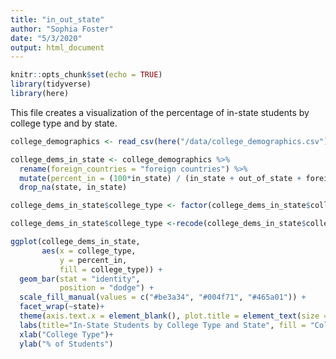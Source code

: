 ```yaml
---
title: "in_out_state"
author: "Sophia Foster"
date: "5/3/2020"
output: html_document
---
```


```r
knitr::opts_chunk$set(echo = TRUE)
library(tidyverse)
library(here)
```

This file creates a visualization of the percentage of in-state students by college type and by state.

```r
college_demographics <- read_csv(here("/data/college_demographics.csv"))
```

```r
college_dems_in_state <- college_demographics %>%
  rename(foreign_countries = "foreign countries") %>%
  mutate(percent_in = (100*in_state) / (in_state + out_of_state + foreign_countries + unknown_residence))%>%
  drop_na(state, in_state)

college_dems_in_state$college_type <- factor(college_dems_in_state$college_type, levels = c("Public, 2-year", "Public, 4-year or above", "Private not-for-profit, 4-year or above"))
```

```r
college_dems_in_state$college_type <-recode(college_dems_in_state$college_type, "Private not-for-profit, 4-year or above" = "Private, 4-Year or above")
```

```r
ggplot(college_dems_in_state, 
       aes(x = college_type, 
           y = percent_in,
           fill = college_type)) + 
  geom_bar(stat = "identity", 
           position = "dodge") +
  scale_fill_manual(values = c("#be3a34", "#004f71", "#465a01")) +
  facet_wrap(~state)+
  theme(axis.text.x = element_blank(), plot.title = element_text(size = 24), axis.title=element_text(size=18), legend.text=element_text(size=16), legend.title=element_text(size=18))+
  labs(title="In-State Students by College Type and State", fill = "College Type")+
  xlab("College Type")+
  ylab("% of Students")

```

